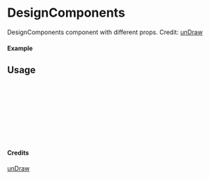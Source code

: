 
<Meta of={DesignComponents} title="unDraw/DesignComponents" />

# DesignComponents

DesignComponents component with different props.
Credit: [unDraw](https://undraw.co/illustrations)

#### Example

<Canvas of={DesignComponents.Primary} />

## Usage

```ts
import { DesignComponents } from "yadl-ui";

const Example = () => {
  return (
      <DesignComponents />
  );
};

export default Example;
```

#### Credits
[unDraw](https://undraw.co/illustrations)
